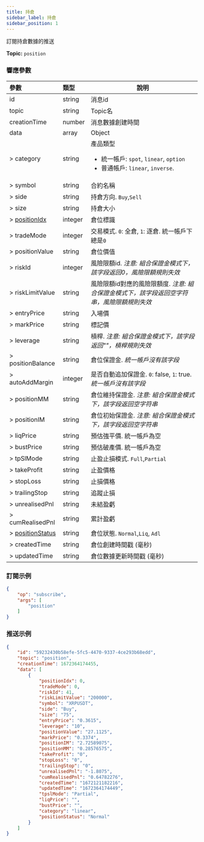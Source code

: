```yaml
---
title: 持倉
sidebar_label: 持倉
sidebar_position: 1
---
```


訂閱持倉數據的推送

**Topic:** `position`

### 響應參數
| 參數 | 類型 | 說明|
|:----- |:-----|----- |
|id |string |消息id|
|topic |string |Topic名 |
|creationTime |number |消息數據創建時間 |
|data |array |Object |
|> category |string |產品類型 <ul><li>統一帳戶: `spot`, `linear`, `option`</li><li>普通帳戶: `linear`, `inverse`.</li></ul>|
|> symbol |string |合約名稱 |
|> side |string |持倉方向. `Buy`,`Sell` |
|> size |string |持倉大小 |
|> [positionIdx](../../enum#positionidx) |integer |倉位標識|
|> tradeMode |integer |交易模式. `0`: 全倉, `1`: 逐倉. 統一帳戶下總是`0` |
|> positionValue |string |倉位價值 |
|> riskId |integer |風險限額id. _注意: 組合保證金模式下，該字段返回0，風險限額規則失效_|
|> riskLimitValue |string |風險限額id對應的風險限額度. _注意: 組合保證金模式下，該字段返回空字符串，風險限額規則失效_|
|> entryPrice |string |入場價 |
|> markPrice |string |標記價 |
|> leverage |string |槓桿. _注意: 組合保證金模式下，該字段返回""，槓桿規則失效_|
|> positionBalance |string |倉位保證金. _統一帳戶沒有該字段_|
|> autoAddMargin |integer |是否自動追加保證金. `0`: false, `1`: true. _統一帳戶沒有該字段_|
|> positionMM |string |倉位維持保證金. _注意: 組合保證金模式下，該字段返回空字符串_|
|> positionIM |string |倉位初始保證金. _注意: 組合保證金模式下，該字段返回空字符串_|
|> liqPrice |string |預估強平價. 統一帳戶為空 |
|> bustPrice |string |預估破產價. 統一帳戶為空 |
|> tpSlMode |string |止盈止損模式. `Full`,`Partial` |
|> takeProfit |string |止盈價格 |
|> stopLoss |string |止損價格 |
|> trailingStop |string |追蹤止損|
|> unrealisedPnl |string |未結盈虧 |
|> cumRealisedPnl |string |累計盈虧 |
|> [positionStatus](../../enum#positionstatus) |string |倉位狀態. `Normal`,`Liq`, `Adl` |
|> createdTime |string |倉位創建時間戳 (毫秒) |
|> updatedTime |string |倉位數據更新時間戳 (毫秒) |

### 訂閱示例
```json
{
    "op": "subscribe",
    "args": [
        "position"
    ]
}
```

### 推送示例

```json
{
    "id": "59232430b58efe-5fc5-4470-9337-4ce293b68edd",
    "topic": "position",
    "creationTime": 1672364174455,
    "data": [
        {
            "positionIdx": 0,
            "tradeMode": 0,
            "riskId": 41,
            "riskLimitValue": "200000",
            "symbol": "XRPUSDT",
            "side": "Buy",
            "size": "75",
            "entryPrice": "0.3615",
            "leverage": "10",
            "positionValue": "27.1125",
            "markPrice": "0.3374",
            "positionIM": "2.72589075",
            "positionMM": "0.28576575",
            "takeProfit": "0",
            "stopLoss": "0",
            "trailingStop": "0",
            "unrealisedPnl": "-1.8075",
            "cumRealisedPnl": "0.64782276",
            "createdTime": "1672121182216",
            "updatedTime": "1672364174449",
            "tpslMode": "Partial",
            "liqPrice": "",
            "bustPrice": "",
            "category": "linear",
            "positionStatus": "Normal"
        }
    ]
}
```

